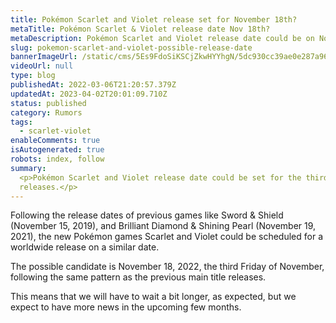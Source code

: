 ```yaml
---
title: Pokémon Scarlet and Violet release set for November 18th?
metaTitle: Pokémon Scarlet & Violet release date Nov 18th?
metaDescription: Pokémon Scarlet and Violet release date could be on November 18th, 2022.
slug: pokemon-scarlet-and-violet-possible-release-date
bannerImageUrl: /static/cms/5Es9FdoSiKSCjZkwHYYhgN/5dc930cc39ae0e287a964d3933f1fd4c/Screenshot_2022-06-01_at_17.06.57.png
videoUrl: null
type: blog
publishedAt: 2022-03-06T21:20:57.379Z
updatedAt: 2023-04-02T20:01:09.710Z
status: published
category: Rumors
tags:
  - scarlet-violet
enableComments: true
isAutogenerated: true
robots: index, follow
summary:
  <p>Pokémon Scarlet and Violet release date could be set for the third week of November, like in previous main title
  releases.</p>
---
```


Following the release dates of previous games like Sword & Shield (November 15, 2019), and Brilliant Diamond & Shining
Pearl (November 19, 2021), the new Pokémon games Scarlet and Violet could be scheduled for a worldwide release on a
similar date.

The possible candidate is November 18, 2022, the third Friday of November, following the same pattern as the previous
main title releases.

This means that we will have to wait a bit longer, as expected, but we expect to have more news in the upcoming few
months.
